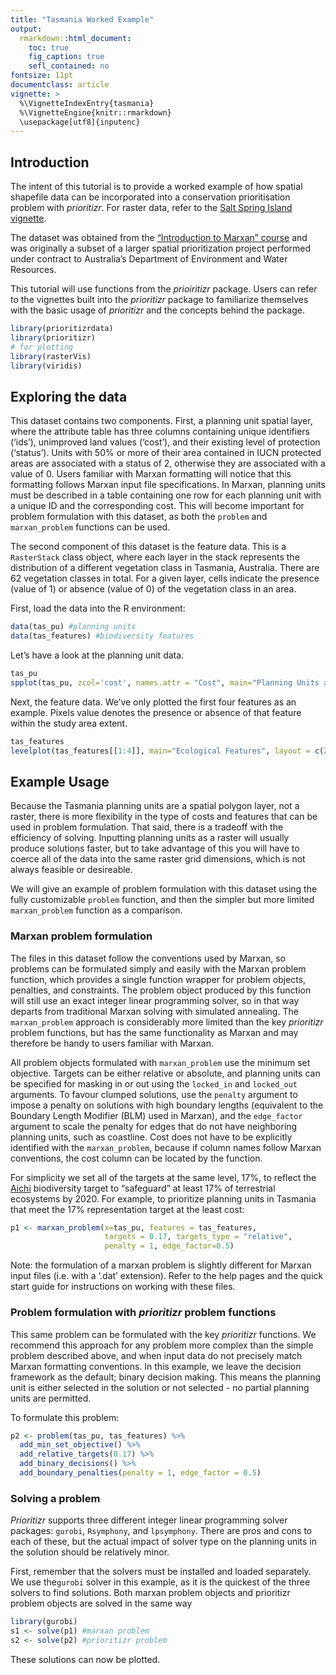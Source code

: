 ```yaml
---
title: "Tasmania Worked Example"
output:
  rmarkdown::html_document:
    toc: true
    fig_caption: true
    sefl_contained: no
fontsize: 11pt
documentclass: article
vignette: >
  %\VignetteIndexEntry{tasmania}
  %\VignetteEngine{knitr::rmarkdown}
  \usepackage[utf8]{inputenc}
---
```


## Introduction
The intent of this tutorial is to provide a worked example of how spatial shapefile data can be incorporated into a conservation prioritisation problem with _prioritizr_. For raster data, refer to the [Salt Spring Island vignette](saltspring.html). 

The dataset was obtained from the ["Introduction to Marxan" course](http://marxan.net/courses) and was originally a subset of a larger spatial prioritization project performed under contract to Australia's Department of Environment and Water Resources. 

This tutorial will use functions from the _prioiritizr_ package. Users can refer to the vignettes built into the _prioritizr_ package to familiarize themselves with the basic usage of _prioritizr_ and the concepts behind the package. 

```r
library(prioritizrdata)
library(prioritizr)
# for plotting
library(rasterVis)
library(viridis)
```

## Exploring the data
This dataset contains two components. First, a planning unit spatial layer, where the attribute table has three columns containing unique identifiers ('ids'), unimproved land values ('cost'), and their existing level of protection ('status'). Units with 50% or more of their area contained in IUCN protected areas are associated with a status of 2, otherwise they are associated with a value of 0. Users familiar with Marxan formatting will notice that this formatting follows Marxan input file specifications. In Marxan, planning units must be described in a table containing one row for each planning unit with a unique ID and the corresponding cost. This will become important for problem formulation with this dataset, as both the `problem` and `marxan_problem` functions can be used. 

The second component of this dataset is the feature data. This is a `RasterStack` class object, where each layer in the  stack represents the distribution of a different vegetation class in Tasmania, Australia. There are 62 vegetation classes in total. For a given layer, cells indicate the presence (value of 1) or absence (value of 0) of the vegetation class in an area. 

First, load the data into the R environment:

```r
data(tas_pu) #planning units
data(tas_features) #biodiversity features 
```

Let's have a look at the planning unit data.

```r
tas_pu
spplot(tas_pu, zcol='cost', names.attr = "Cost", main="Planning Units and Cost", col.regions=rev(viridis(100)))
```

Next, the feature data. We've only plotted the first four features as an example. Pixels value denotes the presence or absence of that feature within the study area extent. 

```r
tas_features
levelplot(tas_features[[1:4]], main="Ecological Features", layout = c(2,2), col.regions=rev(magma(100)))
```

## Example Usage
Because the Tasmania planning units are a spatial polygon layer, not a raster, there is more flexibility in the type of costs and features that can be used in problem formulation. That said, there is a tradeoff with the efficiency of solving. Inputting planning units as a raster will usually produce solutions faster, but to take advantage of this you will have to coerce all of the data into the same raster grid dimensions, which is not always feasible or desireable. 

We will give an example of problem formulation with this dataset using the fully customizable `problem` function, and then the simpler but more limited `marxan_problem` function as a comparison.  

### Marxan problem formulation
The files in this dataset follow the conventions used by Marxan, so problems can be formulated simply and easily with the Marxan problem function, which provides a single function wrapper for problem objects, penalties, and constraints. The problem object produced by this function will still use an exact integer linear programming solver, so in that way departs from traditional Marxan solving with simulated annealing. The `marxan_problem` approach is considerably more limited than the key _prioritizr_ problem functions, but has the same functionality as Marxan and may therefore be handy to users familiar with Marxan.

All problem objects formulated with `marxan_problem` use the minimum set objective. Targets can be either relative or absolute, and planning units can be specified for masking in or out using the `locked_in` and `locked_out` arguments. To favour clumped solutions, use the `penalty` argument to impose a penalty on solutions with high boundary lengths (equivalent to the Boundary Length Modifier (BLM) used in Marxan), and the `edge_factor` argument to scale the penalty for edges that do not have neighboring planning units, such as coastline. Cost does not have to be explicitly identified with the `marxan_problem`, because if column names follow Marxan conventions, the cost column can be located by the function. 

For simplicity we set all of the targets at the same level, 17%, to reflect the [Aichi](https://www.cbd.int/sp/targets/) biodiversity target to "safeguard" at least 17% of terrestrial ecosystems by 2020. For example, to prioritize planning units in Tasmania that meet the 17% representation target at the least cost:

```r
p1 <- marxan_problem(x=tas_pu, features = tas_features, 
                     targets = 0.17, targets_type = "relative", 
                     penalty = 1, edge_factor=0.5)
```

Note: the formulation of a marxan problem is slightly different for Marxan input files (i.e. with a '.dat' extension). Refer to the help pages and the quick start guide for instructions on working with these files.

### Problem formulation with _prioritizr_ problem functions
This same problem can be formulated with the key _prioritizr_ functions. We recommend this approach for any problem more complex than the simple problem described above, and when input data do not precisely match Marxan formatting conventions. In this example, we leave the decision framework as the default; binary decision making. This means the planning unit is either selected in the solution or not selected - no partial planning units are permitted.

To formulate this problem:

```r
p2 <- problem(tas_pu, tas_features) %>%
  add_min_set_objective() %>%
  add_relative_targets(0.17) %>%
  add_binary_decisions() %>%
  add_boundary_penalties(penalty = 1, edge_factor = 0.5)
```

### Solving a problem
_Prioritizr_ supports three different integer linear programming solver packages: `gurobi`, `Rsymphony`, and `lpsymphony`. There are pros and cons to each of these, but the actual impact of solver type on the planning units in the solution should be relatively minor. 

First, remember that the solvers must be installed and loaded separately. We use the`gurobi` solver in this example, as it is the quickest of the three solvers to find solutions. Both marxan problem objects and prioritizr problem objects are solved in the same way

```r
library(gurobi)
s1 <- solve(p1) #marxan problem
s2 <- solve(p2) #prioritizr problem
```

These solutions can now be plotted.
